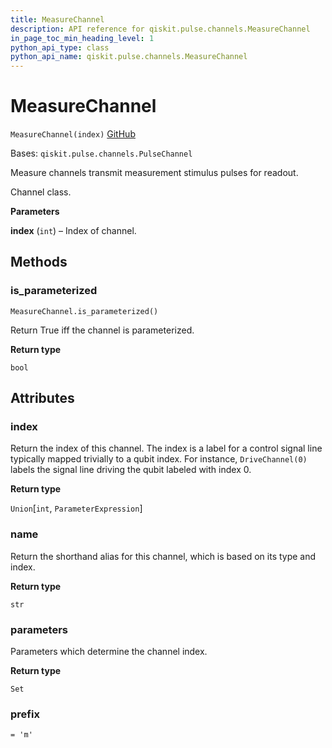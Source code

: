 ```yaml
---
title: MeasureChannel
description: API reference for qiskit.pulse.channels.MeasureChannel
in_page_toc_min_heading_level: 1
python_api_type: class
python_api_name: qiskit.pulse.channels.MeasureChannel
---
```


# MeasureChannel

<span id="qiskit.pulse.channels.MeasureChannel" />

`MeasureChannel(index)` [GitHub](https://github.com/qiskit/qiskit/tree/stable/0.19/qiskit/pulse/channels.py "view source code")

Bases: `qiskit.pulse.channels.PulseChannel`

Measure channels transmit measurement stimulus pulses for readout.

Channel class.

**Parameters**

**index** (`int`) – Index of channel.

## Methods

### is\_parameterized

<span id="qiskit.pulse.channels.MeasureChannel.is_parameterized" />

`MeasureChannel.is_parameterized()`

Return True iff the channel is parameterized.

**Return type**

`bool`

## Attributes

<span id="qiskit.pulse.channels.MeasureChannel.index" />

### index

Return the index of this channel. The index is a label for a control signal line typically mapped trivially to a qubit index. For instance, `DriveChannel(0)` labels the signal line driving the qubit labeled with index 0.

**Return type**

`Union`\[`int`, `ParameterExpression`]

<span id="qiskit.pulse.channels.MeasureChannel.name" />

### name

Return the shorthand alias for this channel, which is based on its type and index.

**Return type**

`str`

<span id="qiskit.pulse.channels.MeasureChannel.parameters" />

### parameters

Parameters which determine the channel index.

**Return type**

`Set`

<span id="qiskit.pulse.channels.MeasureChannel.prefix" />

### prefix

`= 'm'`


